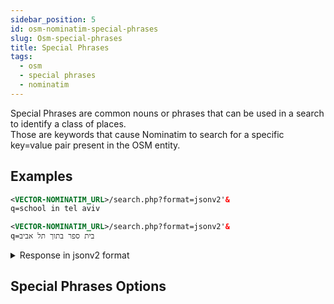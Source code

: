 ```yaml
---
sidebar_position: 5
id: osm-nominatim-special-phrases
slug: Osm-special-phrases
title: Special Phrases
tags:
  - osm
  - special phrases
  - nominatim
---
```



Special Phrases are common nouns or phrases that can be used in a search to identify a class of places. <br />
Those are keywords that cause Nominatim to search for a specific key=value pair present in the OSM entity.

## Examples

``` xml title='Request in English'
<VECTOR-NOMINATIM_URL>/search.php?format=jsonv2'&
q=school in tel aviv
```

``` xml title='Request in Hebrew'
<VECTOR-NOMINATIM_URL>/search.php?format=jsonv2'&
q=בית ספר בתוך תל אביב
```

<details>
  <summary>Response in jsonv2 format</summary>

```
[
  {
      "place_id": 371349364,
      "licence": "Data © OpenStreetMap contributors, ODbL 1.0. http://osm.org/copyright",
      "osm_type": "way",
      "osm_id": 405360284,
      "lat": "32.0866755",
      "lon": "34.78522392879019",
      "category": "amenity",
      "type": "school",
      "place_rank": 30,
      "importance": 0.3996636286275556,
      "addresstype": "amenity",
      "name": "גימנסיה הרצליה",
      "display_name": "גימנסיה הרצליה, דוד רמז, הצפון החדש - סביבת ככר המדינה, תל אביב - יפו, הצפון החדש, תל אביב-יפו, נפת תל אביב, מחוז תל אביב, 6296802, ישראל",
      "boundingbox": [
          "32.0860104",
          "32.0875880",
          "34.7843618",
          "34.7860641"
      ]
  },
  {
      "place_id": 371344929,
      "licence": "Data © OpenStreetMap contributors, ODbL 1.0. http://osm.org/copyright",
      "osm_type": "way",
      "osm_id": 140917803,
      "lat": "32.09302495",
      "lon": "34.79094265017193",
      "category": "amenity",
      "type": "school",
      "place_rank": 30,
      "importance": 0.23859140675544002,
      "addresstype": "amenity",
      "name": "בית ספר עירוני ד'",
      "display_name": "בית ספר עירוני ד', רב צעיר, הצפון החדש - החלק הצפוני, תל אביב - יפו, הצפון החדש, תל אביב-יפו, נפת תל אביב, מחוז תל אביב, 6230231, ישראל",
      "boundingbox": [
          "32.0922268",
          "32.0938329",
          "34.7906316",
          "34.7912568"
      ]
  }
]
```

</details>

## Special Phrases Options

<DataGridSpecialPhrases></DataGridSpecialPhrases>